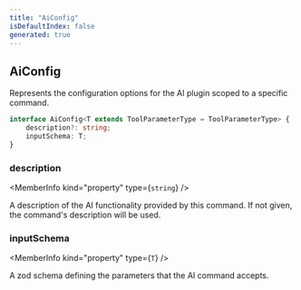 ```yaml
---
title: "AiConfig"
isDefaultIndex: false
generated: true
---
```



<!-- This file was generated from the CommandKit source. Do not modify. Instead, re-run the "docgen" script -->


## AiConfig

<GenerationInfo sourceFile="packages/ai/src/plugin.ts" sourceLine="20" packageName="@commandkit/ai" />

Represents the configuration options for the AI plugin scoped to a specific command.

```ts title="Signature"
interface AiConfig<T extends ToolParameterType = ToolParameterType> {
    description?: string;
    inputSchema: T;
}
```

<div className="members-wrapper">

### description

<MemberInfo kind="property" type={`string`}   />

A description of the AI functionality provided by this command. If not given, the command's description will be used.
### inputSchema

<MemberInfo kind="property" type={`T`}   />

A zod schema defining the parameters that the AI command accepts.


</div>

